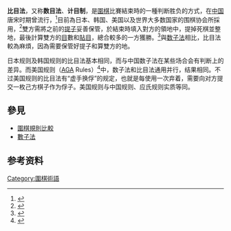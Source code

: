 '''比目法'''，又称'''数目法'''、'''计目制'''，是[[圍棋|圍棋]]比賽結束時的一種判断胜负的方式，在[[中国|中国]]唐宋时期曾流行，<ref>{{cite web|url=http://sports.qq.com/a/20101026/000685.htm|title=围棋竞赛规则|publisher=[[腾讯|腾讯]]|date=2010年10月26日|accessdate=2017年2月20日|archive-date=2020年5月23日|archive-url=https://web.archive.org/web/20200523020233/https://sports.qq.com/a/20101026/000685.htm|dead-url=no}}</ref>目前為日本、韩国、美国以及世界大多数国家的围棋协会所採用，<ref>{{cite web|url=http://sports.163.com/05/0715/11/1OMUBC1H00051CAQ.html|title=下法算法皆不同 统一围棋规则三大难题横亘于前|publisher=[[网易|网易]]|date=2005年7月15日|accessdate=2017年2月19日|archive-url=https://web.archive.org/web/20170220094625/http://sports.163.com/05/0715/11/1OMUBC1H00051CAQ.html|archive-date=2017年2月20日|dead-url=yes}}</ref>雙方需將之前的[[提_（圍棋）|提子]]妥善保管，於結束時填入對方的領地中，提掉死棋並整地，最後計算雙方的[[目_（圍棋）|目]]數和[[貼目|貼目]]，總合較多的一方獲勝。<ref>{{cite web|url=http://sports.sina.com.cn/go/2010-08-09/09395141557.shtml|title=三大棋规并列围棋尚不严谨 中日韩棋院缺乏大局观|publisher=[[新浪网|新浪网]]|date=2010年8月9日|accessdate=2017年2月19日|archive-date=2020年5月23日|archive-url=https://web.archive.org/web/20200523020239/http://sports.sina.com.cn/go/2010-08-09/09395141557.shtml|dead-url=no}}</ref>與[[数子法|数子法]]相比，比目法較為麻煩，因為需要保管好提子和算雙方的地。

日本规则及韩国规则的比目法基本相同，而与中国数子法在某些场合会有判断上的差异。而美国规则（[[美國圍棋協會|AGA]] Rules）<ref>{{cite web |title=Official AGA Rules of Go |url=http://www.usgo.org/files/pdf/completerules.pdf |website=www.usgo.org |publisher=AGA Rules Committee |date=September 1, 1991 |language=en |access-date=2019-03-25 |archive-date=2019-02-14 |archive-url=https://web.archive.org/web/20190214223512/http://www.usgo.org/files/pdf/completerules.pdf |dead-url=no }}</ref>中，数子法和比目法通用并行，结果相同。不过美国规则的比目法有“虚手换俘”的规定，也就是每使用一次弃着，需要向对方提交一枚己方棋子作为俘子。美国规则与中国规则、应氏规则实质等同。

== 參見 ==
* [[圍棋規則比較|圍棋規則比較]]
* [[數子法|數子法]]

==参考资料==
{{Reflist}}

[[Category:圍棋術語|Category:圍棋術語]]
{{Board-stub}}
